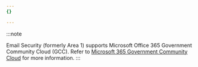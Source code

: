 ```yaml
---
{}

---
```


:::note

Email Security (formerly Area 1) supports Microsoft Office 365 Government Community Cloud (GCC). Refer to [Microsoft 365 Government Community Cloud](/email-security/reference/office365-gcc/) for more information. 
:::
